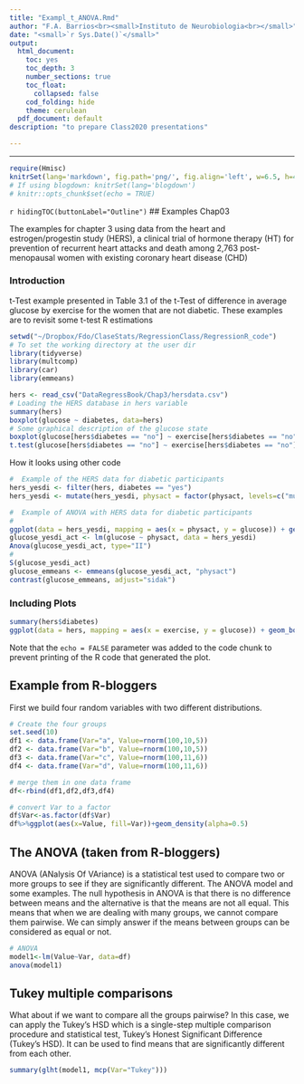 ```yaml
---
title: "Exampl_t_ANOVA.Rmd"
author: "F.A. Barrios<br><small>Instituto de Neurobiologia<br></small>"
date: "<small>`r Sys.Date()`</small>"
output:
  html_document:
    toc: yes
    toc_depth: 3
    number_sections: true
    toc_float:
      collapsed: false
    cod_folding: hide
    theme: cerulean
  pdf_document: default
description: "to prepare Class2020 presentations"

---
```


---
```r
require(Hmisc)
knitrSet(lang='markdown', fig.path='png/', fig.align='left', w=6.5, h=4.5, cache=TRUE)
# If using blogdown: knitrSet(lang='blogdown')
# knitr::opts_chunk$set(echo = TRUE)
```
`r hidingTOC(buttonLabel="Outline")`
## Examples Chap03 

The examples for chapter 3 using data from the heart and estrogen/progestin study (HERS), a clinical trial of hormone therapy (HT) for prevention of recurrent heart attacks and death among 2,763 post-menopausal women with existing coronary heart disease (CHD)

### Introduction
t-Test example presented in Table 3.1 of the t-Test of difference in average glucose by exercise for the women that are not diabetic. These examples are to revisit some t-test R estimations 

```r
setwd("~/Dropbox/Fdo/ClaseStats/RegressionClass/RegressionR_code")
# To set the working directory at the user dir
library(tidyverse)
library(multcomp)
library(car)
library(emmeans)

hers <- read_csv("DataRegressBook/Chap3/hersdata.csv")
# Loading the HERS database in hers variable
summary(hers)
boxplot(glucose ~ diabetes, data=hers)
# Some graphical description of the glucose state
boxplot(glucose[hers$diabetes == "no"] ~ exercise[hers$diabetes == "no"], alternative="two.sided", data=hers)
t.test(glucose[hers$diabetes == "no"] ~ exercise[hers$diabetes == "no"], data=hers, alternative="two.sided", mu=0, paired=FALSE, var.equal=TRUE)
```

How it looks using other code
```r
#  Example of the HERS data for diabetic participants
hers_yesdi <- filter(hers, diabetes == "yes")
hers_yesdi <- mutate(hers_yesdi, physact = factor(physact, levels=c("much less active","somewhat less active","about as active","somewhat more active","much more active")))

#  Example of ANOVA with HERS data for diabetic participants
#
ggplot(data = hers_yesdi, mapping = aes(x = physact, y = glucose)) + geom_boxplot(na.rm = TRUE)
glucose_yesdi_act <- lm(glucose ~ physact, data = hers_yesdi)
Anova(glucose_yesdi_act, type="II")
#
S(glucose_yesdi_act)
glucose_emmeans <- emmeans(glucose_yesdi_act, "physact")
contrast(glucose_emmeans, adjust="sidak")
```

### Including Plots

```r
summary(hers$diabetes)
ggplot(data = hers, mapping = aes(x = exercise, y = glucose)) + geom_boxplot() + facet_grid( . ~ diabetes)
```

Note that the `echo = FALSE` parameter was added to the code chunk to prevent printing of the R code that generated the plot.

## Example from R-bloggers
First we build four random variables with two different distributions.

```r
# Create the four groups
set.seed(10) 
df1 <- data.frame(Var="a", Value=rnorm(100,10,5))
df2 <- data.frame(Var="b", Value=rnorm(100,10,5))
df3 <- data.frame(Var="c", Value=rnorm(100,11,6))
df4 <- data.frame(Var="d", Value=rnorm(100,11,6))

# merge them in one data frame
df<-rbind(df1,df2,df3,df4)

# convert Var to a factor
df$Var<-as.factor(df$Var)
df%>%ggplot(aes(x=Value, fill=Var))+geom_density(alpha=0.5)
```
## The ANOVA (taken from R-bloggers)
ANOVA (ANalysis Of VAriance) is a statistical test used to compare two or more groups to see if they are significantly different. The ANOVA model and some examples. The null hypothesis in ANOVA is that there is no difference between means and the alternative is that the means are not all equal. This means that when we are dealing with many groups, we cannot compare them pairwise. We can simply answer if the means between groups can be considered as equal or not.

```r
# ANOVA
model1<-lm(Value~Var, data=df)
anova(model1)
```

## Tukey multiple comparisons
What about if we want to compare all the groups pairwise? In this case, we can apply the Tukey’s HSD which is a single-step multiple comparison procedure and statistical test, Tukey's Honest Significant Difference (Tukey's HSD). It can be used to find means that are significantly different from each other.

```r
summary(glht(model1, mcp(Var="Tukey")))
```
